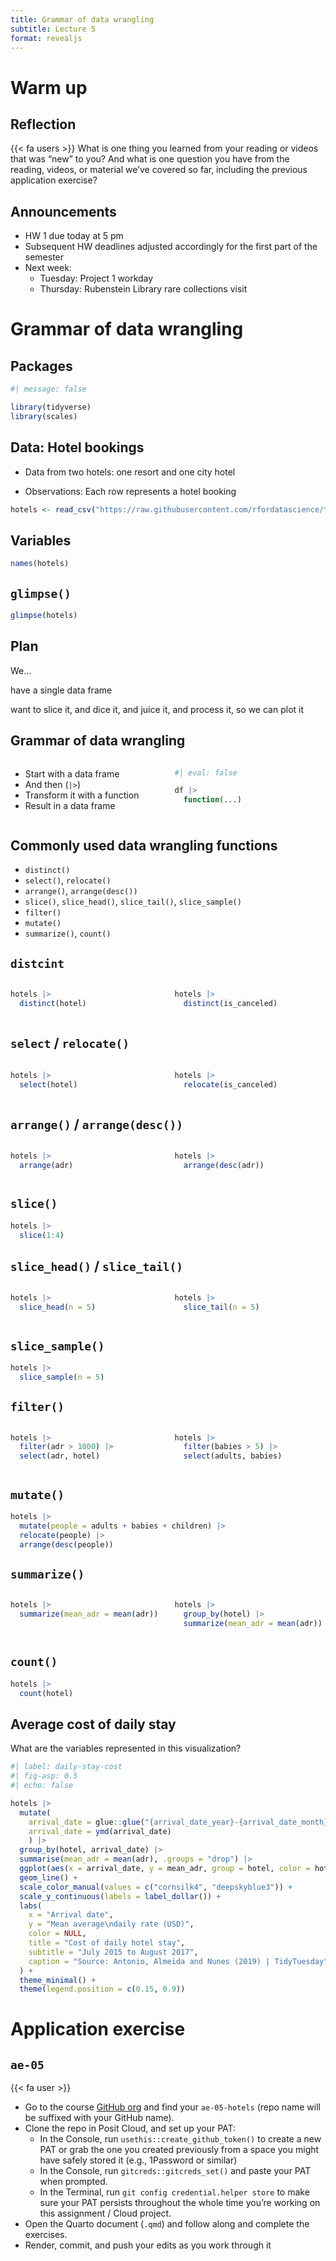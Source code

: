 ```yaml
---
title: Grammar of data wrangling
subtitle: Lecture 5
format: revealjs
---
```


# Warm up

## Reflection

::: question
{{< fa users >}} What is one thing you learned from your reading or videos that was "new" to you? And what is one question you have from the reading, videos, or material we've covered so far, including the previous application exercise?
:::

## Announcements

-   HW 1 due today at 5 pm
-   Subsequent HW deadlines adjusted accordingly for the first part of the semester
-   Next week:
    -   Tuesday: Project 1 workday
    -   Thursday: Rubenstein Library rare collections visit

# Grammar of data wrangling

## Packages

```r
#| message: false

library(tidyverse)
library(scales)
```

## Data: Hotel bookings

-   Data from two hotels: one resort and one city hotel

-   Observations: Each row represents a hotel booking

```r
hotels <- read_csv("https://raw.githubusercontent.com/rfordatascience/tidytuesday/master/data/2020/2020-02-11/hotels.csv")
```

## Variables {.smaller}

```r
names(hotels)
```

## `glimpse()` {.smaller}

```r
glimpse(hotels)
```

## Plan

We...

have a single data frame

want to slice it, and dice it, and juice it, and process it, so we can plot it

## Grammar of data wrangling

::: columns
::: {.column width="50%"}
-   Start with a data frame
-   And then (`|>`)
-   Transform it with a function
-   Result in a data frame
:::

::: {.column width="50%"}
```r
#| eval: false

df |>
  function(...)
```
:::
:::

## Commonly used data wrangling functions

-   `distinct()`
-   `select()`, `relocate()`
-   `arrange()`, `arrange(desc())`
-   `slice()`, `slice_head()`, `slice_tail()`, `slice_sample()`
-   `filter()`
-   `mutate()`
-   `summarize()`, `count()`

## `distcint`

::: columns
::: {.column width="50%"}
```r
hotels |> 
  distinct(hotel)
```
:::

::: {.column width="50%"}
```r
hotels |> 
  distinct(is_canceled)
```
:::
:::

## `select` / `relocate()` {.smaller}

::: columns
::: {.column width="50%"}
```r
hotels |> 
  select(hotel)
```
:::

::: {.column width="50%"}
```r
hotels |> 
  relocate(is_canceled)
```
:::
:::

## `arrange()` / `arrange(desc())` {.smaller}

::: columns
::: {.column width="50%"}
```r
hotels |> 
  arrange(adr)
```
:::

::: {.column width="50%"}
```r
hotels |> 
  arrange(desc(adr))
```
:::
:::

## `slice()`

```r
hotels |>
  slice(1:4)
```

## `slice_head()` / `slice_tail()` {.smaller}

::: columns
::: {.column width="50%"}
```r
hotels |> 
  slice_head(n = 5)
```
:::

::: {.column width="50%"}
```r
hotels |> 
  slice_tail(n = 5)
```
:::
:::

## `slice_sample()` {.smaller}

```r
hotels |> 
  slice_sample(n = 5)
```

## `filter()` {.smaller}

::: columns
::: {.column width="50%"}
```r
hotels |>
  filter(adr > 1000) |>
  select(adr, hotel)
```
:::

::: {.column width="50%"}
```r
hotels |> 
  filter(babies > 5) |>
  select(adults, babies)
```
:::
:::

## `mutate()` {.smaller}

```r
hotels |>
  mutate(people = adults + babies + children) |>
  relocate(people) |>
  arrange(desc(people))
```

## `summarize()` {.smaller}

::: columns
::: {.column width="50%"}
```r
hotels |>
  summarize(mean_adr = mean(adr))
```
:::

::: {.column width="50%"}
```r
hotels |>
  group_by(hotel) |>
  summarize(mean_adr = mean(adr))
```
:::
:::

## `count()` {.smaller}

```r
hotels |>
  count(hotel)
```

## Average cost of daily stay

::: task
What are the variables represented in this visualization?
:::

```r
#| label: daily-stay-cost
#| fig-asp: 0.5
#| echo: false

hotels |>
  mutate(
    arrival_date = glue::glue("{arrival_date_year}-{arrival_date_month}-{arrival_date_day_of_month}"),
    arrival_date = ymd(arrival_date)
    ) |>
  group_by(hotel, arrival_date) |>
  summarise(mean_adr = mean(adr), .groups = "drop") |>
  ggplot(aes(x = arrival_date, y = mean_adr, group = hotel, color = hotel)) +
  geom_line() +
  scale_color_manual(values = c("cornsilk4", "deepskyblue3")) +
  scale_y_continuous(labels = label_dollar()) +
  labs(
    x = "Arrival date",
    y = "Mean average\ndaily rate (USD)",
    color = NULL,
    title = "Cost of daily hotel stay",
    subtitle = "July 2015 to August 2017",
    caption = "Source: Antonio, Almeida and Nunes (2019) | TidyTuesday"
  ) +
  theme_minimal() +
  theme(legend.position = c(0.15, 0.9))
```

# Application exercise

## `ae-05` {.smaller}

::: task
{{< fa user >}}

-   Go to the course [GitHub org](https://github.com/sta113-f23) and find your `ae-05-hotels` (repo name will be suffixed with your GitHub name).
-   Clone the repo in Posit Cloud, and set up your PAT:
    -   In the Console, run `usethis::create_github_token()` to create a new PAT or grab the one you created previously from a space you might have safely stored it (e.g., 1Password or similar)
    -   In the Console, run `gitcreds::gitcreds_set()` and paste your PAT when prompted.
    -   In the Terminal, run `git config credential.helper store` to make sure your PAT persists throughout the whole time you're working on this assignment / Cloud project.
-   Open the Quarto document (`.qmd`) and follow along and complete the exercises.
-   Render, commit, and push your edits as you work through it
:::
